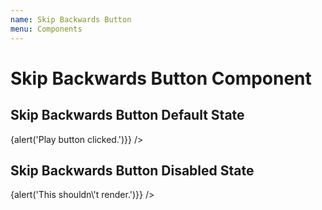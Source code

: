 ```yaml
---
name: Skip Backwards Button
menu: Components
---
```



# Skip Backwards Button Component
<PropsTable of={SkipBackwardsButton}/>

## Skip Backwards Button Default State
<Playground>
    <SkipBackwardsButton onClick={()=>{alert('Play button clicked.')}} />
</Playground>

## Skip Backwards Button Disabled State
<Playground>
    <SkipBackwardsButton disabled={true} onClick={()=>{alert('This shouldn\'t render.')}} />
</Playground>
